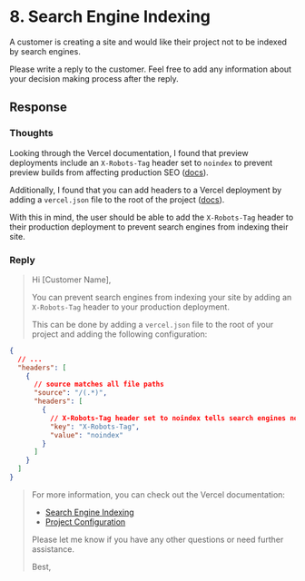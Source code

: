 # 8. Search Engine Indexing

A customer is creating a site and would like their project not to be indexed by search engines.

Please write a reply to the customer. Feel free to add any information about your decision making process after the reply.

## Response

### Thoughts

Looking through the Vercel documentation, I found that preview deployments include an `X-Robots-Tag` header set to `noindex` to prevent preview builds from affecting production SEO ([docs](https://vercel.com/docs/deployments/preview-deployments#search-engine-indexing)).

Additionally, I found that you can add headers to a Vercel deployment by adding a `vercel.json` file to the root of the project ([docs](https://vercel.com/docs/projects/project-configuration#headers)).

With this in mind, the user should be able to add the `X-Robots-Tag` header to their production deployment to prevent search engines from indexing their site.

### Reply

> Hi [Customer Name],
>
> You can prevent search engines from indexing your site by adding an `X-Robots-Tag` header to your production deployment.
>
> This can be done by adding a `vercel.json` file to the root of your project and adding the following configuration:

```json filename="vercel.json" copy showLineNumbers
{
  // ...
  "headers": [
    {
      // source matches all file paths
      "source": "/(.*)",
      "headers": [
        {
          // X-Robots-Tag header set to noindex tells search engines not to index the site
          "key": "X-Robots-Tag",
          "value": "noindex"
        }
      ]
    }
  ]
}
```

> For more information, you can check out the Vercel documentation:
>
> - [Search Engine Indexing](https://vercel.com/docs/deployments/preview-deployments#search-engine-indexing)
> - [Project Configuration](https://vercel.com/docs/projects/project-configuration#headers)
>
> Please let me know if you have any other questions or need further assistance.
>
> Best,

